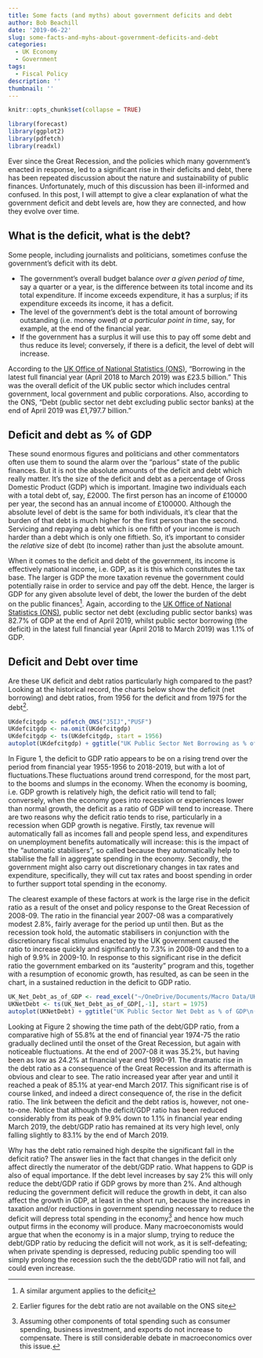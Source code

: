 ```yaml
---
title: Some facts (and myths) about government deficits and debt
author: Bob Beachill
date: '2019-06-22'
slug: some-facts-and-myhs-about-government-deficits-and-debt
categories:
  - UK Economy
  - Government
tags:
  - Fiscal Policy
description: ''
thumbnail: ''
---
```


```r
knitr::opts_chunk$set(collapse = TRUE)
```

```r
library(forecast)
library(ggplot2)
library(pdfetch)
library(readxl)
```

Ever since the Great Recession, and the policies which many government’s enacted in response, led to a significant rise in their deficits and debt, there has been repeated discussion about the nature and sustainability of public finances. Unfortunately, much of this discussion has been ill-informed  and confused. In this post, I will attempt to give a clear explanation of what the government deficit and debt levels are, how they are connected, and how they evolve over time.

## What is the deficit, what is the debt?
Some people, including journalists and politicians, sometimes confuse the government’s deficit with its debt.

- The government’s overall budget balance *over a given period of time*, say a quarter or a year, is the difference between its total income and its total expenditure. If income exceeds expenditure, it has a surplus; if its expenditure exceeds its income, it has a deficit.
- The level of the government’s debt is the total amount of borrowing outstanding (i.e. money owed) *at a particular point in time*, say, for example, at the end of the financial year.
- If the government has a surplus it will use this to pay off some debt and thus reduce its level; conversely, if there is a deficit, the level of debt will increase.

According to the [UK Office of National Statistics (ONS)](https://www.ons.gov.uk/economy/governmentpublicsectorandtaxes/publicsectorfinance/bulletins/publicsectorfinances/april2019), “Borrowing in the latest full financial year (April 2018 to March 2019) was £23.5 billion.” This was the overall deficit of the UK public sector which includes central government, local government and public corporations. Also, according to the ONS, “Debt (public sector net debt excluding public sector banks) at the end of April 2019 was £1,797.7 billion.”

## Deficit and debt as % of GDP
These sound enormous figures and politicians and other commentators often use them to sound the alarm over the “parlous” state of the public finances. But it is not the absolute amounts of the deficit and debt which really matter. It’s the size of the deficit and debt as a percentage of Gross Domestic Product (GDP) which is important. Imagine two individuals each with a total debt of, say, £2000. The first person has an income of £10000 per year, the second has an annual income of £100000. Although the absolute level of debt is the same for both individuals, it’s clear that the burden of that debt is much higher for the first person than the second. Servicing and repaying a debt which is one fifth of your income is much harder than a debt which is only one fiftieth. So, it’s important to consider the *relative* size of debt (to income) rather than just the absolute amount.

When it comes to the deficit and debt of the government, its income is effectively national income, i.e. GDP, as it is this which constitutes the tax base. The larger is GDP the more taxation revenue the government could potentially raise in order to service and pay off the debt. Hence, the larger is GDP for any given absolute level of debt, the lower the burden of the debt on the public finances^[A similar argument applies to the deficit]. Again, according to the [UK Office of National Statistics (ONS)](https://www.ons.gov.uk/economy/governmentpublicsectorandtaxes/publicsectorfinance/bulletins/publicsectorfinances/april2019), public sector net debt (excluding public sector banks) was 82.7% of GDP at the end of April 2019, whilst public sector borrowing (the deficit) in the latest full financial year (April 2018 to March 2019) was 1.1% of GDP.

## Deficit and Debt over time
Are these UK deficit and debt ratios particularly high compared to the past? Looking at the historical record, the charts below show the deficit (net borrowing) and debt ratios, from 1956 for the deficit and from 1975 for the debt^[Earlier figures for the debt ratio are not available on the ONS site].

```r
UKdefcitgdp <- pdfetch_ONS("J5IJ","PUSF")
UKdefcitgdp <- na.omit(UKdefcitgdp)
UKdefcitgdp <- ts(UKdefcitgdp, start = 1956)
autoplot(UKdefcitgdp) + ggtitle("UK Public Sector Net Borrowing as % of GDP\n(excl public sector banks), 1955-56 to 2018-19") + ylab("Percent") + xlab("") + theme(plot.title=element_text(size=12, family="Verdana", face="bold", colour="#2A62C0")) + scale_x_continuous(limits=c(1955,2020), breaks=seq(1955,2020,by=5)) + annotate("label", x = 1970, y = 8.0, label = "Source: ONS, code J5IJ")
```

In Figure 1, the deficit to GDP ratio appears to be on a rising trend over the period from financial year 1955-1956 to 2018-2019, but with a lot of fluctuations.These fluctuations around trend correspond, for the most part, to the booms and slumps in the economy. When the economy is booming, i.e. GDP growth is relatively high, the deficit ratio will tend to fall; conversely, when the economy goes into recession or experiences lower than normal growth, the deficit as a ratio of GDP will tend to increase. There are two reasons why the deficit ratio tends to rise, particularly in a recession when GDP growth is negative. Firstly, tax revenue will automatically fall as incomes fall and people spend less, and expenditures on unemployment benefits automatically will increase: this is the impact of the “automatic stabilisers”, so called because they automatically help to stabilise the fall in aggregate spending in the economy. Secondly, the government might also carry out discretionary changes in tax rates and expenditure, specifically, they will cut tax rates and boost spending in order to further support total spending in the economy.

The clearest example of these factors at work is the large rise in the deficit ratio as a result of the onset and policy response to the Great Recession of 2008-09. The ratio in the financial year 2007-08 was a comparatively modest 2.8%, fairly average for the period up until then. But as the recession took hold, the automatic stabilisers in conjunction with the discretionary fiscal stimulus enacted by the UK government caused the ratio to increase quickly and significantly to 7.3% in 2008-09 and then to a high of 9.9% in 2009-10. In response to this significant rise in the deficit ratio the government embarked on its "austerity" program and this, together with a resumption of economic growth, has resulted, as can be seen in the chart, in a sustained reduction in the deficit to GDP ratio.

```r
UK_Net_Debt_as_of_GDP <- read_excel("~/OneDrive/Documents/Macro Data/UK Net Debt as & of GDP.xlsx")
UKNetDebt <- ts(UK_Net_Debt_as_of_GDP[,-1], start = 1975)
autoplot(UKNetDebt) + ggtitle("UK Public Sector Net Debt as % of GDP\n(excl public sector banks), end Mar 1975 to end Mar 2019") + ylab("Percent") + xlab("") + theme(plot.title=element_text(size=12, family="Verdana", face="bold", colour="#2A62C0")) + scale_x_continuous(limits=c(1975,2020), breaks=seq(1975,2020,by=5)) + annotate("label", x = 1985, y = 70.0, label = "Source: ONS, code HF6X")
```

Looking at Figure 2 showing the time path of the debt/GDP ratio, from a comparative high of 55.8% at the end of financial year 1974-75 the ratio gradually declined until the onset of the Great Recession, but again with noticeable fluctuations. At the end of 2007-08 it was 35.2%, but having been as low as 24.2% at financial year end 1990-91. The dramatic rise in the debt ratio as a consequence of the Great Recession and its aftermath is obvious and clear to see. The ratio increased year after year and until it reached a peak of 85.1% at year-end March 2017. This significant rise is of course linked, and indeed a direct consequence of, the rise in the deficit ratio. The link between the deficit and the debt ratios is, however, not one-to-one. Notice that although the deficit/GDP ratio has been reduced considerably from its peak of 9.9% down to 1.1% in financial year ending March 2019, the debt/GDP ratio has remained at its very high level, only falling slightly to 83.1% by the end of March 2019.

Why has the debt ratio remained high despite the significant fall in the deficit ratio? The answer lies in the fact that changes in the deficit only affect directly the numerator of the debt/GDP ratio. What happens to GDP is also of equal importance. If the debt level increases by say 2% this will only reduce the debt/GDP ratio if GDP grows by more than 2%. And although reducing the government deficit will reduce the growth in debt, it can also affect the growth in GDP, at least in the short run, because the increases in taxation and/or reductions in government spending necessary to reduce the deficit will depress total spending in the economy^[Assuming other components of total spending such as consumer spending, business investment, and exports do not increase to compensate. There is still considerable debate in macroeconomics over this issue.] and hence how much output firms in the economy will produce. Many macroeconomists would argue that when the economy is in a major slump, trying to reduce the debt/GDP ratio by reducing the deficit will not work, as it is self-defeating; when private spending is depressed, reducing public spending too will simply prolong the recession such the the debt/GDP ratio will not fall, and could even increase.